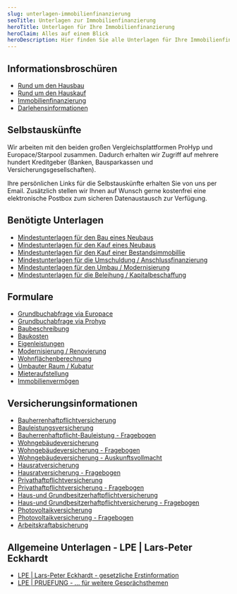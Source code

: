 ```yaml
---
slug: unterlagen-immobilienfinanzierung
seoTitle: Unterlagen zur Immobilienfinanzierung
heroTitle: Unterlagen für Ihre Immobilienfinanzierung
heroClaim: Alles auf einem Blick
heroDescription: Hier finden Sie alle Unterlagen für Ihre Immobilienfinanzierung. Einfach anklicken, herunterladen und bei Bedarf ausfüllen. Gerne sind wir Ihnen dabei behilflich!
---
```


## Informationsbroschüren

-   [Rund um den Hausbau](/immobilienfinanzierung/Broschuere_Hausbau_2021-05.pdf) 
-   [Rund um den Hauskauf](/immobilienfinanzierung/Broschuere_Hauskauf_2019-11.pdf)
-   [Immobilienfinanzierung](/immobilienfinanzierung/Broschuere_Immobilienfinanzierung_2021-05.pdf)
-   [Darlehensinformationen](/immobilienfinanzierung/Broschuere_Darlehensinformationen_DSL.pdf)

## Selbstauskünfte

Wir arbeiten mit den beiden großen Vergleichsplattformen ProHyp und Europace/Starpool zusammen. Dadurch erhalten wir Zugriff auf mehrere hundert Kreditgeber (Banken, Bausparkassen und Versicherungsgesellschaften). 

Ihre persönlichen Links für die Selbstauskünfte erhalten Sie von uns per Email. Zusätzlich stellen wir Ihnen auf Wunsch gerne kostenfrei eine elektronische Postbox zum sicheren Datenaustausch zur Verfügung.


## Benötigte Unterlagen

- [Mindestunterlagen für den Bau eines Neubaus](/immobilienfinanzierung/Mindestunterlagenliste_Bau_Neubau.pdf)
- [Mindestunterlagen für den Kauf eines Neubaus](/immobilienfinanzierung/Mindestunterlagenliste_Kauf_Neubau.pdf)
- [Mindestunterlagen für den Kauf einer Bestandsimmobillie](/immobilienfinanzierung/Mindestunterlagenliste_Kauf_Bestandsimmobillie.pdf)
- [Mindestunterlagen für die Umschuldung / Anschlussfinanzierung](/immobilienfinanzierung/Mindestunterlagenliste_Umschuldung_Anschlussfinanzierung.pdf)
- [Mindestunterlagen für den Umbau / Modernisierung](/immobilienfinanzierung/Mindestunterlagenliste_Umbau_Modernisierung.pdf)
- [Mindestunterlagen für die Beleihung / Kapitalbeschaffung](/immobilienfinanzierung/Mindestunterlagenliste_Kapitalbeschaffung_Beleihung.pdf)

## Formulare

- [Grundbuchabfrage via Europace](/immobilienfinanzierung/Grundbuchabfrage_via_Europace.pdf)
- [Grundbuchabfrage via Prohyp](/immobilienfinanzierung/Grundbuchabfrage_via_Prohyp.pdf)
- [Baubeschreibung](/immobilienfinanzierung/Formular_Baubeschreibung.pdf)
- [Baukosten](/immobilienfinanzierung/Formular_Baukosten.pdf)
- [Eigenleistungen](/immobilienfinanzierung/Formular_geplante_Eigenleistungen.pdf)
- [Modernisierung / Renovierung](/immobilienfinanzierung/Formular_Modernisierung-Renovierung.pdf)
- [Wohnflächenberechnung](/immobilienfinanzierung/Formular_Berechnung_Wohnflaeche.pdf)
- [Umbauter Raum / Kubatur](/immobilienfinanzierung/Formular_Berechnung_umbauter_Raum.pdf)
- [Mieteraufstellung](/immobilienfinanzierung/Formular_Aufstellung_Mieter.pdf)
- [Immobilienvermögen](/immobilienfinanzierung/Formular_Aufstellung_Immobilienvermoegen.pdf)

## Versicherungsinformationen

-   [Bauherrenhaftpflichtversicherung](/immobilienfinanzierung/Broschuere_Bauherrenhaftpflichtversicherung_2021-03.pdf)
-   [Bauleistungsversicherung](/immobilienfinanzierung/Broschuere_Bauleistungsversicherung_2021-03.pdf)
-   [Bauherrenhaftpflicht-Bauleistung - Fragebogen](/immobilienfinanzierung/Fragebogen_Bauherrenhaftpflicht_Bauleistungsversicherung_2019-11.pdf)
-   [Wohngebäudeversicherung](/immobilienfinanzierung/Broschuere_Wohngebaeudeversicherung_2021-04.pdf)
-   [Wohngebäudeversicherung - Fragebogen](/immobilienfinanzierung/Fragebogen_Wohngebaeudeversicherung_2021-09.pdf)
-   [Wohngebäudeversicherung - Auskunftsvollmacht](/immobilienfinanzierung/Formular_Wohngebaeudeversicherung_Auskunftsvollmacht.pdf)
-   [Hausratversicherung](/immobilienfinanzierung/Broschuere_Hausratversicherung_2021-11.pdf)
-   [Hausratversicherung - Fragebogen](/immobilienfinanzierung/Fragebogen_Hausratversicherung_2021-07.pdf)
-   [Privathaftpflichtversicherung](/immobilienfinanzierung/Broschuere_Privathaftpflichtversicherung_2021-10.pdf)
-   [Privathaftpflichtversicherung - Fragebogen](/immobilienfinanzierung/Fragebogen_Privathaftpflichtversicherung_2022-03.pdf)
-   [Haus-und Grundbesitzerhaftpflichtversicherung](/immobilienfinanzierung/Broschuere_Haus-und-Grundbesitzerhaftpflichtversicherung_2021-03.pdf)
-   [Haus-und Grundbesitzerhaftpflichtversicherung - Fragebogen](/immobilienfinanzierung/Fragebogen_Haus-und-Grundbesitzerhaftpflichtversicherung_2021-08.pdf)
-   [Photovoltaikversicherung](/immobilienfinanzierung/Broschuere_Photovoltaikversicherung_2021-10.pdf)
-   [Photovoltaikversicherung - Fragebogen](/immobilienfinanzierung/Fragebogen_Photovoltaikversicherung_2021-05.pdf)
-   [Arbeitskraftabsicherung](/immobilienfinanzierung/Broschuere_Arbeitskraftabsicherung_2022-01.pdf)

## Allgemeine Unterlagen - LPE | Lars-Peter Eckhardt

- [LPE | Lars-Peter Eckhardt - gesetzliche Erstinformation](/immobilienfinanzierung/LPE_Erstinformation.pdf)
- [LPE | PRUEFUNG - ... für weitere Gesprächsthemen](/immobilienfinanzierung/LPE_PRUEFUNG.pdf)

 




